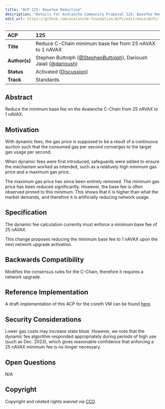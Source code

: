 ```yaml
---
title: "ACP-125: Basefee Reduction"
description: "Details for Avalanche Community Proposal 125: Basefee Reduction"
edit_url: https://github.com/avalanche-foundation/ACPs/edit/main/ACPs/125-basefee-reduction/README.md
---
```


| ACP | 125 |
| :--- | :--- |
| **Title** | Reduce C-Chain minimum base fee from 25 nAVAX to 1 nAVAX |
| **Author(s)** | Stephen Buttolph ([@StephenButtolph](https://github.com/StephenButtolph)), Darioush Jalali ([@darioush](https://github.com/darioush)) |
| **Status** | Activated ([Discussion](https://github.com/avalanche-foundation/ACPs/discussions/127)) |
| **Track** | Standards |

## Abstract

Reduce the minimum base fee on the Avalanche C-Chain from 25 nAVAX to 1 nAVAX.

## Motivation

With dynamic fees, the gas price is supposed to be a result of a continuous auction such that the consumed gas per second converges to the target gas usage per second.

When dynamic fees were first introduced, safeguards were added to ensure the mechanism worked as intended, such as a relatively high minimum gas price and a maximum gas price.

The maximum gas price has since been entirely removed. The minimum gas price has been reduced significantly. However, the base fee is often observed pinned to this minimum. This shows that it is higher than what the market demands, and therefore it is artificially reducing network usage.

## Specification

The dynamic fee calculation currently must enforce a minimum base fee of 25 nAVAX.

This change proposes reducing the minimum base fee to 1 nAVAX upon the next network upgrade activation.

## Backwards Compatibility

Modifies the consensus rules for the C-Chain, therefore it requires a network upgrade.

## Reference Implementation

A draft implementation of this ACP for the coreth VM can be found [here](https://github.com/ava-labs/coreth/pull/604/files).

## Security Considerations

Lower gas costs may increase state bloat. However, we note that the dynamic fee algorithm responded appropriately during periods of high use (such as Dec. 2023), which gives reasonable confidence that enforcing a 25 nAVAX minimum fee is no longer necessary.

## Open Questions

N/A

## Copyright

Copyright and related rights waived via [CC0](https://creativecommons.org/publicdomain/zero/1.0/).